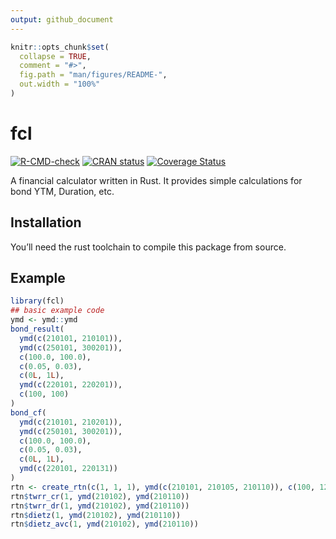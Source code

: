 ```yaml
---
output: github_document
---
```


<!-- README.md is generated from README.Rmd. Please edit that file -->

```r
knitr::opts_chunk$set(
  collapse = TRUE,
  comment = "#>",
  fig.path = "man/figures/README-",
  out.width = "100%"
)
```

# fcl

<!-- badges: start -->
[![R-CMD-check](https://github.com/shrektan/fcl/workflows/R-CMD-check/badge.svg)](https://github.com/shrektan/fcl/actions)
[![CRAN status](https://www.r-pkg.org/badges/version/fcl)](https://CRAN.R-project.org/package=fcl)
[![Coverage Status](https://coveralls.io/repos/github/shrektan/fcl/badge.svg?branch=main)](https://coveralls.io/github/shrektan/fcl?branch=main)
<!-- badges: end -->

A financial calculator written in Rust. It provides simple calculations for bond YTM, Duration, etc.

## Installation

You'll need the rust toolchain to compile this package from source.

## Example

```r
library(fcl)
## basic example code
ymd <- ymd::ymd
bond_result(
  ymd(c(210101, 210101)),
  ymd(c(250101, 300201)),
  c(100.0, 100.0),
  c(0.05, 0.03),
  c(0L, 1L),
  ymd(c(220101, 220201)),
  c(100, 100)
)
bond_cf(
  ymd(c(210101, 210201)),
  ymd(c(250101, 300201)),
  c(100.0, 100.0),
  c(0.05, 0.03),
  c(0L, 1L),
  ymd(c(220101, 220131))
)
rtn <- create_rtn(c(1, 1, 1), ymd(c(210101, 210105, 210110)), c(100, 123, 140), c(0, 3, 7))
rtn$twrr_cr(1, ymd(210102), ymd(210110))
rtn$twrr_dr(1, ymd(210102), ymd(210110))
rtn$dietz(1, ymd(210102), ymd(210110))
rtn$dietz_avc(1, ymd(210102), ymd(210110))
```
